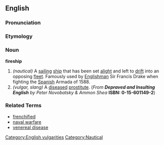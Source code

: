 ==English==
[[Category:English vulgarities]]
[[Category:Nautical]]

===Pronunciation===
{{substub}}

===Etymology===
{{substub}}

===Noun===
'''fireship'''

# ''(nautical)'' A [[sailing]] [[ship]] that has been set [[alight]] and left to [[drift]] into an opposing [[fleet]]. Famously used by [[Englishman]] Sir Francis Drake when fighting the [[Spanish]] Armada of 1588.
# ''(vulgar, slang)'' A [[disease]]d [[prostitute]]. (''From'' '''''Depraved and Insulting English''''' ''by Peter Novobatsky & Ammon Shea'' '''ISBN: 0-15-601149-2''')

===Related Terms===
* [[frenchified]]
* [[naval warfare]]
* [[venereal disease]]